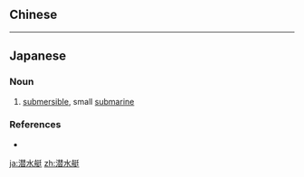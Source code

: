 {{also|潛水艇}}
==Chinese==
{{zh-see|潛水艇}}

----

==Japanese==
{{ja-kanjitab|せん|すい|てい|yomi=o}}

===Noun===
{{ja-noun|せんすいてい|kyu=潛水艇}}

# [[submersible]], small [[submarine]]

===References===
* {{R:Kojien}}

[[ja:潜水艇]]
[[zh:潜水艇]]